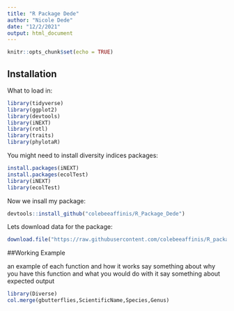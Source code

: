 ```yaml
---
title: "R Package Dede"
author: "Nicole Dede"
date: "12/2/2021"
output: html_document
---
```


```r
knitr::opts_chunk$set(echo = TRUE)
```

## Installation

What to load in:

```r
library(tidyverse)
library(ggplot2)
library(devtools)
library(iNEXT)
library(rotl)
library(traits)
library(phylotaR)
```

You might need to install diversity indices packages:

```r
install.packages(iNEXT)
install.packages(ecolTest)
library(iNEXT)
library(ecolTest)
```

Now we insall my package:

```r
devtools::install_github("colebeeaffinis/R_Package_Dede")
```

Lets download data for the package:

```r
download.file("https://raw.githubusercontent.com/colebeeaffinis/R_package_Dede/master/data/Ghana_Butterfly_Data.csv","/project/data/Ghana_Butterfly_Data.csv")
```

##Working Example

an example of each function and how it works
say something about why you have this function and what you would do with it
say something about expected output

```r
library(Diverse)
col.merge(gbutterflies,ScientificName,Species,Genus)
```
